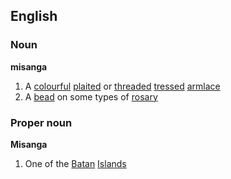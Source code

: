 ==English==
===Noun===
'''misanga'''
#A [[colourful]] [[plait]]ed or [[thread]]ed [[tress]]ed [[armlace]]
#A [[bead]] on some types of [[rosary]]
===Proper noun===
'''Misanga'''
#One of the [[Batan]] [[Island]]s